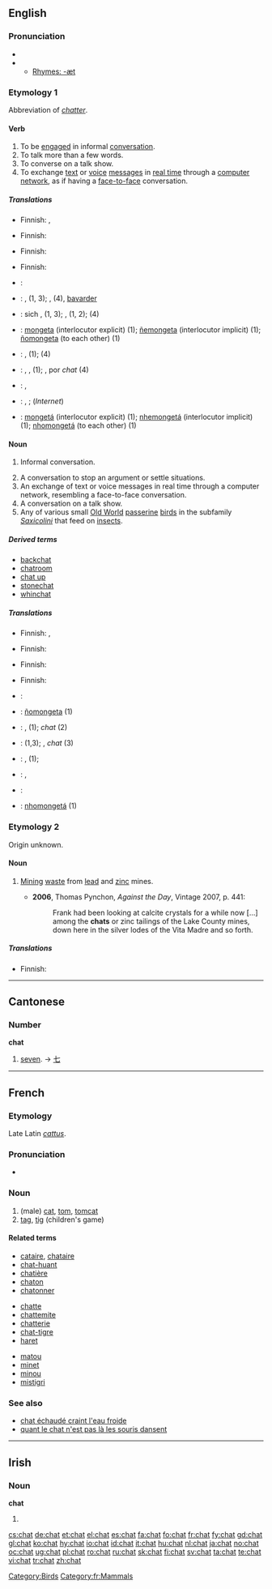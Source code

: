 {{wikipedia}}
==English==

===Pronunciation===
* {{IPA|/tʃæt/}}
* {{audio|en-us-chat.ogg|Audio (US)}}
** [[Rhymes:English:-æt|Rhymes: -æt]]

===Etymology 1===
Abbreviation of ''[[chatter]]''.

====Verb====
{{en-verb|chat|t|ing}}

# To be [[engage]]d in informal [[conversation]].
# To talk more than a few words.
# To converse on a talk show.
# To exchange [[text]] or [[voice]] [[message]]s in [[real time]] through a [[computer network]], as if having a [[face-to-face]] conversation.

=====Translations=====
{{trans-top|to be engaged in informal conversation}}
* Finnish: {{t|fi|jutella}}, {{t|fi|rupatella}}
{{trans-mid}}
{{trans-bottom}}

{{trans-top|to talk more than a few words}}
* Finnish: {{t|fi|puhella}}
{{trans-mid}}
{{trans-bottom}}

{{trans-top|to converse on a talk show}}
* Finnish: {{t|fi|keskustella}}
{{trans-mid}}
{{trans-bottom}}

{{trans-top|to exchange messages in real time}}
* Finnish: {{t|fi|tsättäillä}}
{{trans-mid}}
{{trans-bottom}}

{{ttbc-top}}
* {{ttbc|Dutch}}: {{t+|nl|kletsen}}
* {{ttbc|French}}: {{t+|fr|discuter}}, {{t|fr|converser}} (1, 3); {{t|fr|clavarder}}, {{t+|fr|chatter}} (4), [[bavarder]]
* {{ttbc|German}}: sich {{t-|de|unterhalten}}, {{t|de|plaudern}} (1, 3); {{t|de|schwatzen}}, {{t|de|klönen}} (1, 2); {{t|de|chatten}} (4)
* {{ttbc|Guaraní}}: [[mongeta]] (interlocutor explicit) (1); [[ñemongeta]] (interlocutor implicit) (1); [[ñomongeta]] (to each other) (1)
* {{ttbc|Interlingua}}: {{t-|ia|conversar|xs=Interlingua}}, {{t|ia|confabular|xs=Interlingua}} (1); {{t|ia|chattar|xs=Interlingua}} (4)
* {{ttbc|Portuguese}}: {{t+|pt|conversar}}, {{t|pt|bater papo}}, {{t-|pt|charlar}} (1); {{t|pt|bater papo}}, {{t+|pt|conversar}} por ''chat'' (4)
* {{ttbc|Romanian}}: {{t-|ro|conversa}}, {{t-|ro|discuta}}
* {{ttbc|Spanish}}: {{t-|es|platicar}}, {{t-|es|charlar}}; {{t+|es|chatear}} (''Internet'')
* {{ttbc|Tupinambá}}: [[mongetá]] (interlocutor explicit) (1); [[nhemongetá]] (interlocutor implicit) (1); [[nhomongetá]] (to each other) (1)
{{ttbc-bottom}}

====Noun====
{{en-noun|s|-}}

# {{uncountable}} Informal conversation.
# A conversation to stop an argument or settle situations.
# An exchange of text or voice messages in real time through a computer network, resembling a face-to-face conversation.
# A conversation on a talk show.
# Any of various small [[Old World]] [[passerine]] [[bird]]s in the subfamily ''[[Saxicolini]]'' that feed on [[insect]]s.

=====Derived terms=====
* [[backchat]]
* [[chatroom]]
* [[chat up]]
* [[stonechat]]
* [[whinchat]]

=====Translations=====
{{trans-top|informal conversation}}
* Finnish: {{t|fi|juttelu}}, {{t|fi|rupattelu}}
{{trans-mid}}
{{trans-bottom}}

{{trans-top|conversation to stop an argument or settle situations}}
* Finnish: {{t|fi|keskustelu}}
{{trans-mid}}
{{trans-bottom}}

{{trans-top|exchange of text or voice messages in real time}}
* Finnish: {{t|fi|tsätti}}
{{trans-mid}}
{{trans-bottom}}

{{trans-top|conversation on a talk show}}
* Finnish: {{t|fi|keskustelu}}
{{trans-mid}}
{{trans-bottom}}

{{trans-top|bird in the subfamily ''Saxicolini''}}
{{trans-mid}}
{{trans-bottom}}

{{ttbc-top}}
* {{ttbc|Bulgarian}}: {{t|bg|чат|sc=Cyrl}}
* {{ttbc|Guaraní}}: [[ñomongeta]] (1)
* {{ttbc|Interlingua}}: {{t-|ia|conversation|xs=Interlingua}}, {{t-|ia|confabulation|xs=Interlingua}} (1); ''chat'' (2)
* {{ttbc|French}}: {{t+|fr|discussion}} (1,3); {{t|fr|clavardage}}, ''chat'' (3)
* {{ttbc|Portuguese}}: {{t+|pt|conversa}}, {{t|pt|bate-papo}} (1);
* {{ttbc|Romanian}}: {{t-|ro|conversaţie}} {{f}}, {{t|ro|discuţie}} {{f}}
* {{ttbc|Spanish}}: {{t+|es|charla|f}}
* {{ttbc|Tupinambá}}: [[nhomongetá]] (1)
{{ttbc-bottom}}

===Etymology 2===
Origin unknown.

====Noun====
{{en-noun}}

# {{context|mining|local use}} [[mining|Mining]] [[waste]] from [[lead]] and [[zinc]] mines.
#* '''2006''', Thomas Pynchon, ''Against the Day'', Vintage 2007, p. 441:
#*: Frank had been looking at calcite crystals for a while now [...] among the '''chats''' or zinc tailings of the Lake County mines, down here in the silver lodes of the Vita Madre and so forth.

=====Translations=====
{{trans-top|mining waste}}
* Finnish: {{t|fi|rikastusjäte}}
{{trans-mid}}
{{trans-bottom}}

[[Category:Birds]]

----

==Cantonese==

===Number===
'''chat'''

# [[seven]]. &rarr; [[七]]

----

==French==

===Etymology===
Late Latin ''[[cattus]]''.

===Pronunciation===
* {{IPA|/ʃa/}}

===Noun===
{{fr-noun|m}}

# (male) [[cat]], [[tom]], [[tomcat]]
# [[tag]], [[tig]] (children's game)

====Related terms====
{{top3}}
* [[cataire]], [[chataire]]
* [[chat-huant]]
* [[chatière]]
* [[chaton]]
* [[chatonner]]
{{mid3}}
* [[chatte]]
* [[chattemite]]
* [[chatterie]]
* [[chat-tigre]]
* [[haret]]
{{mid3}}
* [[matou]]
* [[minet]]
* [[minou]]
* [[mistigri]]
{{bottom}}

===See also===
* [[chat échaudé craint l'eau froide]]
* [[quant le chat n'est pas là les souris dansent]]

[[Category:fr:Mammals]]

----

==Irish==

===Noun===
'''chat'''

# {{mutation of|cat}}

[[cs:chat]]
[[de:chat]]
[[et:chat]]
[[el:chat]]
[[es:chat]]
[[fa:chat]]
[[fo:chat]]
[[fr:chat]]
[[fy:chat]]
[[gd:chat]]
[[gl:chat]]
[[ko:chat]]
[[hy:chat]]
[[io:chat]]
[[id:chat]]
[[it:chat]]
[[hu:chat]]
[[nl:chat]]
[[ja:chat]]
[[no:chat]]
[[oc:chat]]
[[ug:chat]]
[[pl:chat]]
[[ro:chat]]
[[ru:chat]]
[[sk:chat]]
[[fi:chat]]
[[sv:chat]]
[[ta:chat]]
[[te:chat]]
[[vi:chat]]
[[tr:chat]]
[[zh:chat]]